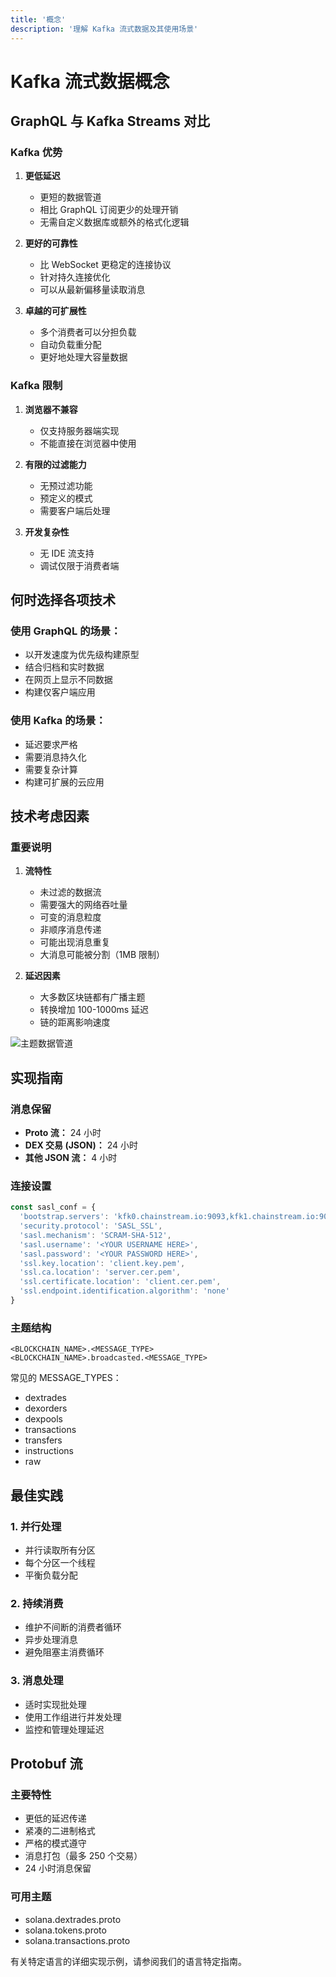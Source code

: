 ```yaml
---
title: '概念'
description: '理解 Kafka 流式数据及其使用场景'
---
```


# Kafka 流式数据概念

## GraphQL 与 Kafka Streams 对比

### Kafka 优势

1. **更低延迟**
   - 更短的数据管道
   - 相比 GraphQL 订阅更少的处理开销
   - 无需自定义数据库或额外的格式化逻辑

2. **更好的可靠性**
   - 比 WebSocket 更稳定的连接协议
   - 针对持久连接优化
   - 可以从最新偏移量读取消息

3. **卓越的可扩展性**
   - 多个消费者可以分担负载
   - 自动负载重分配
   - 更好地处理大容量数据

### Kafka 限制

1. **浏览器不兼容**
   - 仅支持服务器端实现
   - 不能直接在浏览器中使用

2. **有限的过滤能力**
   - 无预过滤功能
   - 预定义的模式
   - 需要客户端后处理

3. **开发复杂性**
   - 无 IDE 流支持
   - 调试仅限于消费者端

## 何时选择各项技术

### 使用 GraphQL 的场景：

- 以开发速度为优先级构建原型
- 结合归档和实时数据
- 在网页上显示不同数据
- 构建仅客户端应用

### 使用 Kafka 的场景：

- 延迟要求严格
- 需要消息持久化
- 需要复杂计算
- 构建可扩展的云应用

## 技术考虑因素

### 重要说明

1. **流特性**
   - 未过滤的数据流
   - 需要强大的网络吞吐量
   - 可变的消息粒度
   - 非顺序消息传递
   - 可能出现消息重复
   - 大消息可能被分割（1MB 限制）

2. **延迟因素**
   - 大多数区块链都有广播主题
   - 转换增加 100-1000ms 延迟
   - 链的距离影响速度

<Frame>
  <img src="../../../images/api-reference/streaming/kafka-pipeline.png" alt="主题数据管道" />
</Frame>

## 实现指南

### 消息保留

- **Proto 流：** 24 小时
- **DEX 交易 (JSON)：** 24 小时
- **其他 JSON 流：** 4 小时

### 连接设置

```javascript
const sasl_conf = {
  'bootstrap.servers': 'kfk0.chainstream.io:9093,kfk1.chainstream.io:9093,kfk2.chainstream.io:9093',
  'security.protocol': 'SASL_SSL',
  'sasl.mechanism': 'SCRAM-SHA-512',
  'sasl.username': '<YOUR USERNAME HERE>',
  'sasl.password': '<YOUR PASSWORD HERE>',
  'ssl.key.location': 'client.key.pem',
  'ssl.ca.location': 'server.cer.pem',
  'ssl.certificate.location': 'client.cer.pem',
  'ssl.endpoint.identification.algorithm': 'none'
}
```

### 主题结构

```plaintext
<BLOCKCHAIN_NAME>.<MESSAGE_TYPE>
<BLOCKCHAIN_NAME>.broadcasted.<MESSAGE_TYPE>
```

常见的 MESSAGE_TYPES：
- dextrades
- dexorders
- dexpools
- transactions
- transfers
- instructions
- raw

## 最佳实践

### 1. 并行处理
- 并行读取所有分区
- 每个分区一个线程
- 平衡负载分配

### 2. 持续消费
- 维护不间断的消费者循环
- 异步处理消息
- 避免阻塞主消费循环

### 3. 消息处理
- 适时实现批处理
- 使用工作组进行并发处理
- 监控和管理处理延迟

## Protobuf 流

### 主要特性
- 更低的延迟传递
- 紧凑的二进制格式
- 严格的模式遵守
- 消息打包（最多 250 个交易）
- 24 小时消息保留

### 可用主题
- solana.dextrades.proto
- solana.tokens.proto
- solana.transactions.proto

<Note>
有关特定语言的详细实现示例，请参阅我们的语言特定指南。
</Note> 